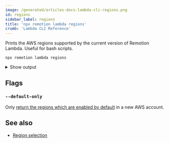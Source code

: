 ```yaml
---
image: /generated/articles-docs-lambda-cli-regions.png
id: regions
sidebar_label: regions
title: 'npx remotion lambda regions'
crumb: 'Lambda CLI Reference'
---
```


Prints the AWS regions supported by the current version of Remotion Lambda. Useful for bash scripts.

```
npx remotion lambda regions
```

<details>
  <summary>Show output</summary>
  <pre>eu-central-1 eu-west-1 eu-west-2 eu-west-3 eu-south-1 eu-north-1 us-east-1 us-east-2 us-west-1 us-west-2 af-south-1 ap-south-1 ap-east-1 ap-southeast-1 ap-southeast-2 ap-northeast-3 ap-northeast-1 ap-northeast-2 ca-central-1 me-south-1 sa-east-1</pre>
</details>

## Flags

### `--default-only`<AvailableFrom v="3.3.11" />

Only [return the regions which are enabled by default](https://docs.aws.amazon.com/general/latest/gr/rande-manage.html) in a new AWS account.

## See also

- [Region selection](/docs/lambda/region-selection)
